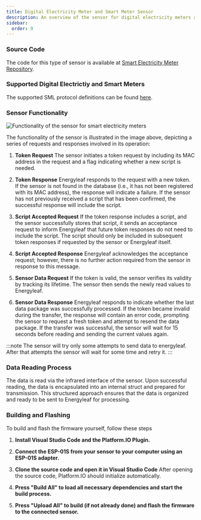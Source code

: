 ```yaml
---
title: Digital Electricity Meter and Smart Meter Sensor
description: An overview of the sensor for digital electricity meters and smart meters
sidebar:
  order: 9
---
```



### Source Code
The code for this type of sensor is available at [Smart Electricity Meter Repository](https://github.com/pgenergy/smart-electricity-meter).

### Supported Digital Electrictiy and Smart Meters
The supported SML protocol definitions can be found [here](../protocol).

### Sensor Functionality
![Functionality of the sensor for smart electricity meters](/src/assets/sensors/v1/protocol_ir_example.svg)

The functionality of the sensor is illustrated in the image above, depicting a series of requests and responses involved in its operation:

<Steps> 

1. **Token Request**
The sensor initiates a token request by including its MAC address in the request and a flag indicating whether a new script is needed.

2. **Token Response**
Energyleaf responds to the request with a new token. If the sensor is not found in the database (i.e., it has not been registered with its MAC address), the response will indicate a failure. If the sensor has not previously received a script that has been confirmed, the successful response will include the script.

3. **Script Accepted Request**
If the token response includes a script, and the sensor successfully stores that script, it sends an acceptance request to inform Energyleaf that future token responses do not need to include the script. The script should only be included in subsequent token responses if requested by the sensor or Energyleaf itself.

4. **Script Accepted Response**
Energyleaf acknowledges the acceptance request; however, there is no further action required from the sensor in response to this message.

5. **Sensor Data Request**
If the token is valid, the sensor verifies its validity by tracking its lifetime. The sensor then sends the newly read values to Energyleaf.

6. **Sensor Data Response**
Energyleaf responds to indicate whether the last data package was successfully processed. If the token became invalid during the transfer, the response will contain an error code, prompting the sensor to request a fresh token and attempt to resend the data package. If the transfer was successful, the sensor will wait for 15 seconds before reading and sending the current values again.

</Steps>

:::note
The sensor will try only some attempts to send data to energyleaf. After that attempts the sensor will wait for some time and retry it.
:::

### Data Reading Process
The data is read via the infrared interface of the sensor. Upon successful reading, the data is encapsulated into an internal struct and prepared for transmission. This structured approach ensures that the data is organized and ready to be sent to Energyleaf for processing.

### Building and Flashing
To build and flash the firmware yourself, follow these steps

<Steps>

1. **Install Visual Studio Code and the Platform.IO Plugin.**

2. **Connect the ESP-01S from your sensor to your computer using an ESP-01S adapter.**

3. **Clone the source code and open it in Visual Studio Code**
After opening the source code, Platform.IO should initialize automatically.

4. **Press "Build All" to load all necessary dependencies and start the build process.**

5. **Press "Upload All" to build (if not already done) and flash the firmware to the connected sensor.**

</Steps>

